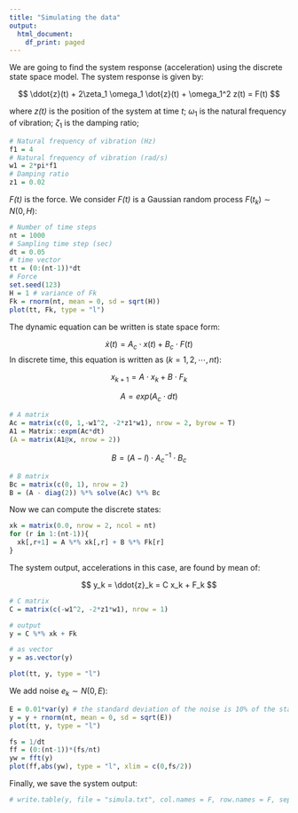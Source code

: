 ```yaml
---
title: "Simulating the data"
output:
  html_document:
    df_print: paged
---
```



We are going to find the system response (acceleration) using the discrete state space model. The system response is given by:

$$
\ddot{z}(t) + 2\zeta_1 \omega_1 \dot{z}(t) + \omega_1^2 z(t) = F(t)
$$

where *z(t)* is the position of the system at time *t*; $\omega_1$ is the natural frequency of vibration; $\zeta_1$ is the damping ratio; 

```r
# Natural frequency of vibration (Hz)
f1 = 4
# Natural frequency of vibration (rad/s)
w1 = 2*pi*f1
# Damping ratio
z1 = 0.02
```

*F(t)* is the force. We consider *F(t)* is a Gaussian random process $F(t_k) \sim N(0,H)$:

```r
# Number of time steps
nt = 1000
# Sampling time step (sec)
dt = 0.05
# time vector
tt = (0:(nt-1))*dt
# Force
set.seed(123)
H = 1 # variance of Fk
Fk = rnorm(nt, mean = 0, sd = sqrt(H))
plot(tt, Fk, type = "l")
```

The dynamic equation can be written is state space form:

$$
\dot{x}(t) = A_c \cdot x(t) + B_c \cdot F(t)
$$
In discrete time, this equation is written as ($k = 1,2,\cdots,nt$):

$$
x_{k+1} = A \cdot x_k + B \cdot F_k
$$

$$
A = exp(A_c \cdot dt)
$$

```r
# A matrix
Ac = matrix(c(0, 1,-w1^2, -2*z1*w1), nrow = 2, byrow = T)
A1 = Matrix::expm(Ac*dt)
(A = matrix(A1@x, nrow = 2))
```

$$
B = (A - I) \cdot A_c^{-1} \cdot B_c
$$

```r
# B matrix
Bc = matrix(c(0, 1), nrow = 2)
B = (A - diag(2)) %*% solve(Ac) %*% Bc
```

Now we can compute the discrete states:

```r
xk = matrix(0.0, nrow = 2, ncol = nt)
for (r in 1:(nt-1)){
  xk[,r+1] = A %*% xk[,r] + B %*% Fk[r]
}
```

The system output, accelerations in this case, are found by mean of:

$$
y_k = \ddot{z}_k = C x_k + F_k
$$

```r
# C matrix
C = matrix(c(-w1^2, -2*z1*w1), nrow = 1)

# output
y = C %*% xk + Fk

# as vector
y = as.vector(y)

plot(tt, y, type = "l")
```

We add noise $e_k \sim N(0,E)$:

```r
E = 0.01*var(y) # the standard deviation of the noise is 10% of the standard deviation of the noise-free response
y = y + rnorm(nt, mean = 0, sd = sqrt(E))
plot(tt, y, type = "l")
```

```r
fs = 1/dt
ff = (0:(nt-1))*(fs/nt)
yw = fft(y)
plot(ff,abs(yw), type = "l", xlim = c(0,fs/2))
```


Finally, we save the system output:

```r
# write.table(y, file = "simula.txt", col.names = F, row.names = F, sep = ",")
```




